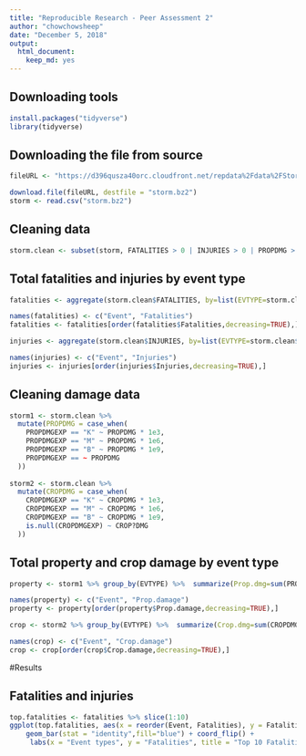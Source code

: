 ```yaml
---
title: "Reproducible Research - Peer Assessment 2"
author: "chowchowsheep"
date: "December 5, 2018"
output: 
  html_document:
    keep_md: yes
---
```

## Downloading tools
```r
install.packages("tidyverse")
library(tidyverse)
```

## Downloading the file from source
```r
fileURL <- "https://d396qusza40orc.cloudfront.net/repdata%2Fdata%2FStormData.csv.bz2"

download.file(fileURL, destfile = "storm.bz2")
storm <- read.csv("storm.bz2")
```

## Cleaning data

```r
storm.clean <- subset(storm, FATALITIES > 0 | INJURIES > 0 | PROPDMG > 0 | CROPDMG > 0) %>% as_tibble()
```

## Total fatalities and injuries by event type
```r
fatalities <- aggregate(storm.clean$FATALITIES, by=list(EVTYPE=storm.clean$EVTYPE), FUN=sum)

names(fatalities) <- c("Event", "Fatalities")
fatalities <- fatalities[order(fatalities$Fatalities,decreasing=TRUE),]

injuries <- aggregate(storm.clean$INJURIES, by=list(EVTYPE=storm.clean$EVTYPE), FUN=sum)

names(injuries) <- c("Event", "Injuries")
injuries <- injuries[order(injuries$Injuries,decreasing=TRUE),]

```

## Cleaning damage data
```r

storm1 <- storm.clean %>%
  mutate(PROPDMG = case_when(
    PROPDMGEXP == "K" ~ PROPDMG * 1e3,
    PROPDMGEXP == "M" ~ PROPDMG * 1e6,
    PROPDMGEXP == "B" ~ PROPDMG * 1e9,
    PROPDMGEXP == ~ PROPDMG
  )) 
  
storm2 <- storm.clean %>%
  mutate(CROPDMG = case_when(
    CROPDMGEXP == "K" ~ CROPDMG * 1e3,
    CROPDMGEXP == "M" ~ CROPDMG * 1e6,
    CROPDMGEXP == "B" ~ CROPDMG * 1e9,
    is.null(CROPDMGEXP) ~ CROP?DMG
  ))
```

## Total property and crop damage by event type
```r
property <- storm1 %>% group_by(EVTYPE) %>%  summarize(Prop.dmg=sum(PROPDMG))

names(property) <- c("Event", "Prop.damage")
property <- property[order(property$Prop.damage,decreasing=TRUE),]

crop <- storm2 %>% group_by(EVTYPE) %>%  summarize(Crop.dmg=sum(CROPDMG))

names(crop) <- c("Event", "Crop.damage")
crop <- crop[order(crop$Crop.damage,decreasing=TRUE),]
```


#Results

## Fatalities and injuries
```r
top.fatalities <- fatalities %>% slice(1:10)
ggplot(top.fatalities, aes(x = reorder(Event, Fatalities), y = Fatalities)) + 
    geom_bar(stat = "identity",fill="blue") + coord_flip() + 
     labs(x = "Event types", y = "Fatalities", title = "Top 10 Fatalities Events" )
```
